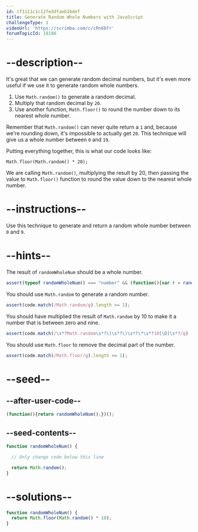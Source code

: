```yaml
---
id: cf1111c1c12feddfaeb1bdef
title: Generate Random Whole Numbers with JavaScript
challengeType: 1
videoUrl: 'https://scrimba.com/c/cRn6bfr'
forumTopicId: 18186
---
```


# --description--

It's great that we can generate random decimal numbers, but it's even more useful if we use it to generate random whole numbers.

<ol><li>Use <code>Math.random()</code> to generate a random decimal.</li><li>Multiply that random decimal by <code>20</code>.</li><li>Use another function, <code>Math.floor()</code> to round the number down to its nearest whole number.</li></ol>

Remember that `Math.random()` can never quite return a `1` and, because we're rounding down, it's impossible to actually get `20`. This technique will give us a whole number between `0` and `19`.

Putting everything together, this is what our code looks like:

`Math.floor(Math.random() * 20);`

We are calling `Math.random()`, multiplying the result by 20, then passing the value to `Math.floor()` function to round the value down to the nearest whole number.

# --instructions--

Use this technique to generate and return a random whole number between `0` and `9`.

# --hints--

The result of `randomWholeNum` should be a whole number.

```js
assert(typeof randomWholeNum() === "number" && (function(){var r = randomWholeNum();return Math.floor(r) === r;})());
```

You should use `Math.random` to generate a random number.

```js
assert(code.match(/Math.random/g).length >= 1);
```

You should have multiplied the result of `Math.random` by 10 to make it a number that is between zero and nine.

```js
assert(code.match(/\s*?Math.random\s*?\(\s*?\)\s*?\*\s*?10[\D]\s*?/g) || code.match(/\s*?10\s*?\*\s*?Math.random\s*?\(\s*?\)\s*?/g));
```

You should use `Math.floor` to remove the decimal part of the number.

```js
assert(code.match(/Math.floor/g).length >= 1);
```

# --seed--

## --after-user-code--

```js
(function(){return randomWholeNum();})();
```

## --seed-contents--

```js
function randomWholeNum() {

  // Only change code below this line

  return Math.random();
}
```

# --solutions--

```js
function randomWholeNum() {
  return Math.floor(Math.random() * 10);
}
```
